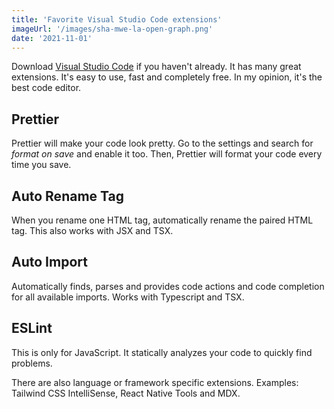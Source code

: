 ```yaml
---
title: 'Favorite Visual Studio Code extensions'
imageUrl: '/images/sha-mwe-la-open-graph.png'
date: '2021-11-01'
---
```


Download [Visual Studio Code](https://code.visualstudio.com/download) if you haven't already. It has many great extensions. It's easy to use, fast and completely free. In my opinion, it's the best code editor.

## Prettier

Prettier will make your code look pretty. Go to the settings and search for _format on save_ and enable it too. Then, Prettier will format your code every time you save.

## Auto Rename Tag

When you rename one HTML tag, automatically rename the paired HTML tag. This also works with JSX and TSX.

## Auto Import

Automatically finds, parses and provides code actions and code completion for all available imports. Works with Typescript and TSX.

## ESLint

This is only for JavaScript. It statically analyzes your code to quickly find problems.

There are also language or framework specific extensions. Examples: Tailwind CSS IntelliSense, React Native Tools and MDX.
